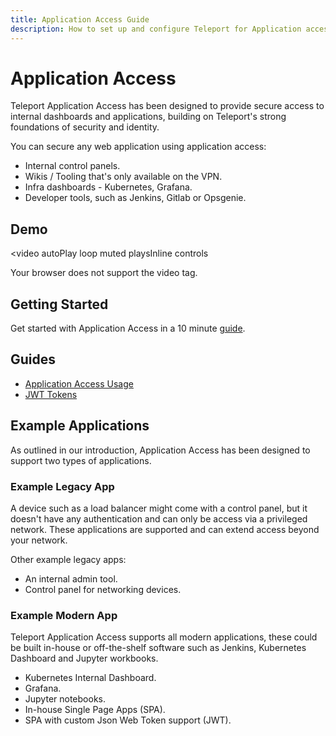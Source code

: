 ```yaml
---
title: Application Access Guide
description: How to set up and configure Teleport for Application access with SSO and RBAC
---
```


# Application Access

Teleport Application Access has been designed to provide secure access to
internal dashboards and applications, building on Teleport's strong foundations
of security and identity.

You can secure any web application using application access:

- Internal control panels.
- Wikis / Tooling that's only available on the VPN.
- Infra dashboards - Kubernetes, Grafana.
- Developer tools, such as Jenkins, Gitlab or Opsgenie.

## Demo

<video
  autoPlay
  loop
  muted
  playsInline
  controls
>
  <source
    src="https://goteleport.com/teleport/videos/k8s-application-access/k8s-taa.mp4"
    type="video/mp4"
  />

  <source
    src="https://goteleport.com/teleport/videos/k8s-application-access/k8s-taa.webm"
    type="video/webm"
  />

  Your browser does not support the video tag.
</video>

## Getting Started

Get started with Application Access in a 10 minute [guide](./application-access/getting-started.mdx).

## Guides

* [Application Access Usage](./application-access/guides/usage.mdx)
* [JWT Tokens](./application-access/guides/jwt.mdx)

## Example Applications

As outlined in our introduction, Application Access has been designed to
support two types of applications.

### Example Legacy App

A device such as a load balancer might come with a control panel, but it
doesn't have any authentication and can only be access via a privileged network.
These applications are supported and can extend access beyond your network.

Other example legacy apps:

- An internal admin tool.
- Control panel for networking devices.

### Example Modern App

Teleport Application Access supports all modern applications, these could be
built in-house or off-the-shelf software such as Jenkins, Kubernetes Dashboard
and Jupyter workbooks.

- Kubernetes Internal Dashboard.
- Grafana.
- Jupyter notebooks.
- In-house Single Page Apps (SPA).
- SPA with custom Json Web Token support (JWT).
